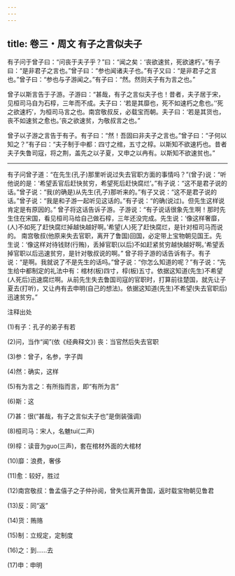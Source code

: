```yaml
---
---
---
```

title: 卷三・周文 有子之言似夫子
---

有子问于曾子曰：“问丧于夫子乎？”曰：“闻之矣：‘丧欲速贫，死欲速朽’。”有子曰：“是非君子之言也。”曾子曰：“参也闻诸夫子也。”有子又曰：“是非君子之言也。”曾子曰：“参也与子游闻之。”有子曰：“然。然则夫子有为言之也。”

曾子以斯言告于子游。子游曰：“甚哉，有子之言似夫子也！昔者，夫子居于宋，见桓司马自为石椁，三年而不成。夫子曰：‘若是其靡也，死不如速朽之愈也。’‘死之欲速朽’，为桓司马言之也。南宫敬叔反，必载宝而朝。夫子曰：‘若是其货也，丧不如速贫之愈也。’丧之欲速贫，为敬叔言之也。”

曾子以子游之言告于有子。有子曰：“然！吾固曰非夫子之言也。”曾子曰：“子何以知之？”有子曰：“夫子制于中都：四寸之棺，五寸之椁。以斯知不欲速朽也。昔者夫子失鲁司寇，将之荆，盖先之以子夏，又申之以冉有。以斯知不欲速贫也。”

----------------

有子问曾子道：“在先生(孔子)那里听说过失去官职方面的事情吗？”(曾子)说：“听他说的是：‘希望丢官后赶快贫穷，希望死后赶快腐烂’。”有子说：“这不是君子说的话。”曾子说：“我(的确是)从先生(孔子)那听来的。”有子又说：“这不是君子说的话。”曾子说：“我是和子游一起听见这话的。”有子说：“的确(说过)。但先生这样说肯定是有原因的。” 曾子将这话告诉子游。子游说：“有子说话很象先生啊！那时先生住在宋国，看见桓司马给自己做石椁，三年还没完成。先生说：‘像这样奢靡，(人)不如死了赶快腐烂掉越快越好啊。’希望(人)死了赶快腐烂，是针对桓司马而说的。 南宫敬叔(他原来失去官职，离开了鲁国)回国，必定带上宝物朝见国王。先生说：‘像这样对待钱财(行贿)，丢掉官职(以后)不如赶紧贫穷越快越好啊。’希望丢掉官职以后迅速贫穷，是针对敬叔说的啊。” 曾子将子游的话告诉有子。有子说：“是啊。我就说了不是先生的话吗。”曾子说：“你怎么知道的呢？”有子说：“先生给中都制定的礼法中有：棺材(板)四寸，椁(板)五寸。依据这知道(先生)不希望(人死后)迅速腐烂啊。从前先生失去鲁国司寇的官职时，打算前往楚国，就先让子夏去(打听)，又让冉有去申明(自己的想法)。依据这知道(先生)不希望(失去官职后)迅速贫穷。”

注释出处

(1)有子：孔子的弟子有若

(2)问，当作“闻”(依《经典释文》) 丧：当官然后失去官职

(3)参：曾子，名参，字子舆

(4)然：确实，这样

(5)有为言之：有所指而言，即“有所为言”

(6)斯：这

(7)甚：很(“甚哉，有子之言似夫子也”是倒装强调)

(8)桓司马：宋人，名魋tui(二声)

(9)椁：读音为guo(三声)，套在棺材外面的大棺材

(10)靡：浪费，奢侈

(11)愈：较好，胜过

(12)南宫敬叔：鲁孟僖子之子仲孙阅，曾失位离开鲁国，返时载宝物朝见鲁君

(13)反：同“返”

(14)货：贿赂

(15)制：立规定，定制度

(16)之：到……去

(17)申：申明

